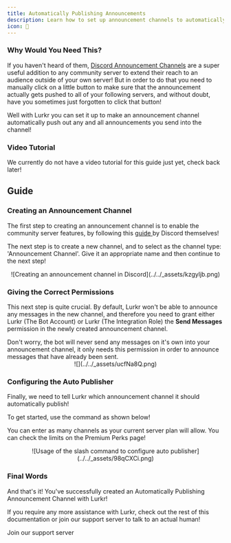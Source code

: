 ```yaml
---
title: Automatically Publishing Announcements
description: Learn how to set up announcement channels to automatically publish themselves!
icon: 📣
---
```



### Why Would You Need This?

If you haven't heard of them,
[Discord Announcement Channels](https://support.discord.com/hc/en-us/articles/360032008192-Announcement-Channels-) are a
super useful addition to any community server to extend their reach to an audience outside of your own server! But in
order to do that you need to manually click on a little button to make sure that the announcement actually gets pushed
to all of your following servers, and without doubt, have you sometimes just forgotten to click that button!

Well with Lurkr you can set it up to make an announcement channel automatically push out any and all announcements you
send into the channel!&#x20;

### Video Tutorial

We currently do not have a video tutorial for this guide just yet, check back later!

## Guide

### Creating an Announcement Channel

The first step to creating an announcement channel is to enable the community server features, by following this
[guide ](https://support.discord.com/hc/en-us/articles/360047132851-Enabling-Your-Community-Server)by Discord
themselves!

The next step is to create a new channel, and to select as the channel type: 'Announcement Channel'. Give it an
appropriate name and then continue to the next step!

<center>![Creating an announcement channel in Discord](../../_assets/kzgyljb.png)</center>

### Giving the Correct Permissions

This next step is quite crucial. By default, Lurkr won't be able to announce any messages in the new channel, and
therefore you need to grant either Lurkr (The Bot Account) or Lurkr (The Integration Role) the **Send Messages**
permission in the newly created announcement channel.

<Callout type="info" title="Bot Permissions">
	Don't worry, the bot will never send any messages on it's own into your announcement channel, it only needs this
	permission in order to announce messages that have already been sent.
</Callout>

<center>![](../../_assets/ucfNa8Q.png)</center>

### Configuring the Auto Publisher

Finally, we need to tell Lurkr which announcement channel it should automatically publish!

To get started, use the command as shown below!

You can enter as many channels as your current server plan will allow. You can check the limits on the Premium Perks
page!

<center>![Usage of the slash command to configure auto publisher](../../_assets/98qCXCi.png)</center>

### Final Words

And that's it! You've successfully created an Automatically Publishing Announcement Channel with Lurkr!

If you require any more assistance with Lurkr, check out the rest of this documentation or join our support server to
talk to an actual human!

<Cards>
	<Card href={SUPPORT_SERVER_INVITE} title="💬 Want to chat with an actual human?">
		Join our support server
	</Card>
</Cards>
